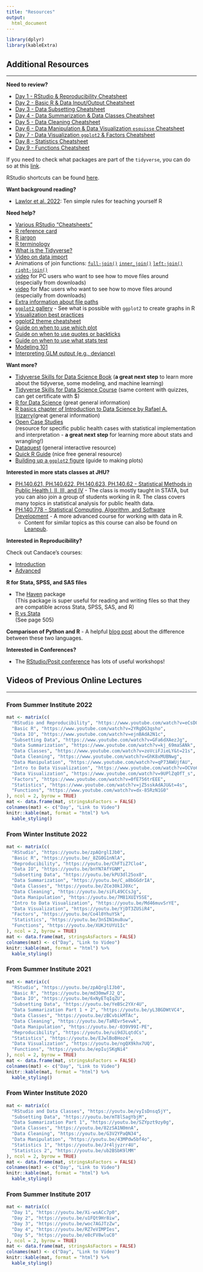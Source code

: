 ```yaml
---
title: "Resources"
output:
  html_document
---
```


```r
library(dplyr)
library(kableExtra)
```

## Additional Resources
***

**Need to review?**

- [Day 1 - RStudio & Reproducibility Cheatsheet](https://jhudatascience.org/intro_to_r/modules/cheatsheets/Day-1.pdf)
- [Day 2 - Basic R & Data Input/Output Cheatsheet](https://jhudatascience.org/intro_to_r/modules/cheatsheets/Day-2.pdf)
- [Day 3 - Data Subsetting  Cheatsheet](https://jhudatascience.org/intro_to_r/modules/cheatsheets/Day-3.pdf)
- [Day 4 - Data Summarization & Data Classes Cheatsheet](https://jhudatascience.org/intro_to_r/modules/cheatsheets/Day-4.pdf)
- [Day 5 - Data Cleaning Cheatsheet](https://jhudatascience.org/intro_to_r/modules/cheatsheets/Day-5.pdf)
- [Day 6 - Data Manipulation & Data Visualization `esquisse` Cheatsheet](https://jhudatascience.org/intro_to_r/modules/cheatsheets/Day-6.pdf)
- [Day 7 - Data Visualization `ggplot2` & Factors Cheatsheet](https://jhudatascience.org/intro_to_r/modules/cheatsheets/Day-7.pdf)
- [Day 8 - Statistics Cheatsheet](https://jhudatascience.org/intro_to_r/modules/cheatsheets/Day-8.pdf)
- [Day 9 - Functions Cheatsheet](https://jhudatascience.org/intro_to_r/modules/cheatsheets/Day-9.pdf)

If you need to check what packages are part of the `tidyverse`, you can do so at this [link](https://www.tidyverse.org/packages/).

RStudio shortcuts can be found [here](<http://www.rstudio.com/ide/docs/using/keyboard_shortcuts>).

**Want background reading?**

- [Lawlor et al. 2022](https://doi.org/10.1371/journal.pcbi.1010372): Ten simple rules for teaching yourself R 

**Need help?** 

- [Various RStudio "Cheatsheets"](https://www.rstudio.com/resources/cheatsheets/)   
- [R reference card](http://cran.r-project.org/doc/contrib/Short-refcard.pdf) 
- [R jargon](https://link.springer.com/content/pdf/bbm%3A978-1-4419-1318-0%2F1.pdf)  
- [R terminology](https://cran.r-project.org/doc/manuals/r-release/R-lang.pdf)
- [What is the Tidyverse?](https://www.tidyverse.org/packages/)
- [Video on data import](https://youtu.be/LEkNfJgpunQ)
-  Animations of join functions:
    [`full-join()`](https://github.com/gadenbuie/tidyexplain/blob/master/images/full-join.gif)
    [`inner_join()`](https://github.com/gadenbuie/tidyexplain/blob/master/images/inner-join.gif)
    [`left-join()`](https://github.com/gadenbuie/tidyexplain/blob/master/images/left-join.gif)
    [`right-join()`](https://github.com/gadenbuie/tidyexplain/blob/master/images/right-join.gif)
- [video](https://www.youtube.com/watch?v=we6vwB7DsNU) for PC users who want to see how to move files around (especially from downloads) 
- [video](https://www.youtube.com/watch?v=Ao9e0cDzMrE) for Mac users who want to see how to move files around (especially from downloads)
- [Extra information about file paths](https://docs.google.com/presentation/d/18u1Vhd3Uq-QprC0btpxS_-Ka-LKVUvncyoqdbGdb-g4/edit?usp=sharing)
- [`ggplot2` gallery](https://r-graph-gallery.com/ggplot2-package.html) - See what is possible with `ggplot2` to create graphs in R
- [Visualization best practices](https://jhudatascience.org/tidyversecourse/dataviz.html#making-good-plots)
- [ggplot2 theme cheatsheet](https://github.com/claragranell/ggplot2/blob/main/ggplot_theme_system_cheatsheet.pdf
)
- [Guide on when to use which plot](https://infogram.com/page/choose-the-right-chart-data-visualization)
- [Guide on when to use quotes or backticks](https://jhudatascience.org/intro_to_r/quotes_vs_backticks.html)
- [Guide on when to use what stats test](https://www.scribbr.com/statistics/statistical-tests/)
- [Modeling 101](https://jhudatascience.org/tidyversecourse/model.html#linear-modeling)
- [Interpreting GLM output (e.g., deviance)](https://www.statology.org/null-residual-deviance/)

**Want more?**  

- [Tidyverse Skills for Data Science Book](https://jhudatascience.org/tidyversecourse/)  (**a great next step** to learn more about the tidyverse, some modeling, and machine learning)
- [Tidyverse Skills for Data Science Course](https://www.coursera.org/specializations/tidyverse-data-science-r)  (same content with quizzes, can get certificate with $)
- [R for Data Science](http://r4ds.had.co.nz/)  (great general information)
- [R basics chapter of Introduction to Data Science by Rafael A. Irizarry](https://rafalab.github.io/dsbook/r-basics.html)(great general information)
- [Open Case Studies](https://www.opencasestudies.org/)  
(resource for specific public health cases with statistical implementation and interpretation - **a great next step** for learning more about stats and wrangling!)
- [Dataquest](https://www.dataquest.io/)  (general interactive resource)
- [Quick R Guide]( http://statmethods.net/)  (nice free general resource)
- [Building up a `ggplot2` figure](https://hopstat.wordpress.com/2016/02/18/how-i-build-up-a-ggplot2-figure/)  (guide to making plots)

**Interested in more stats classes at JHU?**

- [PH.140.621, PH.140.622, PH.140.623, PH.140.62 - Statistical Methods in Public Health I, II, III, and IV](https://e-catalogue.jhu.edu/course-descriptions/biostatistics/) - The class is mostly taught in STATA, but you can also join a group of students working in R. The class covers many topics in statistical analysis for public health data.
- [PH.140.778 - Statistical Computing, Algorithm, and Software Development](https://www.jhsph.edu/courses/course/36737/2022/140.778.01/statistical-computing-algorithm-and-software-devel) - A more advanced course for working with data in R.
    - Content for similar topics as this course can also be found on [Leanpub](https://leanpub.com/advstatcomp).

**Interested in Reproducibility?**

Check out Candace's courses:

- [Introduction](https://jhudatascience.org/Reproducibility_in_Cancer_Informatics/)
- [Advanced](https://jhudatascience.org/Adv_Reproducibility_in_Cancer_Informatics/)

**R for Stata, SPSS, and SAS files**

- The [Haven](https://haven.tidyverse.org/) package  
 (This package is super useful for reading and writing files so that they are compatible across Stata, SPSS, SAS, and R) 
- [R vs Stata](https://link.springer.com/content/pdf/bbm%3A978-1-4419-1318-0%2F1.pdf)  
(See page 505)

**Comparison of Python and R**
- A helpful [blog post](https://www.ibm.com/cloud/blog/python-vs-r) about the difference between these two languages.

**Interested in Conferences?**

- The [RStudio/Posit conference](https://posit.co/conference/) has lots of useful workshops! 
<br>

## Videos of Previous Online Lectures
***

### From Summer Institute 2022

```r
mat <- matrix(c(
  "RStudio and Reproducibility", "https://www.youtube.com/watch?v=eCsD0f0q6rY&t=9s",
  "Basic R", "https://www.youtube.com/watch?v=2YRgDG3qsho",
  "Data IO", "https://www.youtube.com/watch?v=ejnBAdA2N1c",
  "Subsetting Data", "https://www.youtube.com/watch?v=GFa6dXAezJg",
  "Data Summarization", "https://www.youtube.com/watch?v=kj_69maSANk",
  "Data Classes", "https://www.youtube.com/watch?v=zoVciFJieLY&t=21s",
  "Data Cleaning", "https://www.youtube.com/watch?v=GhK8xMUBNwg",
  "Data Manipulation", "https://www.youtube.com/watch?v=qP73AWUjfAU",
  "Intro to Data Visualization", "https://www.youtube.com/watch?v=OCVo6vWrKL4",
  "Data Visualization", "https://www.youtube.com/watch?v=9UPlZqOfT_s",
  "Factors", "https://www.youtube.com/watch?v=0fE756trEEE",
  "Statistics", "https://www.youtube.com/watch?v=jZ5sskAdAJU&t=4s",
  "Functions", "https://www.youtube.com/watch?v=dx-85RzN1G0"
), ncol = 2, byrow = TRUE)
mat <- data.frame(mat, stringsAsFactors = FALSE)
colnames(mat) <- c("Day", "Link to Video")
knitr::kable(mat, format = "html") %>%
  kable_styling()
```


### From Winter Institute 2022

```r
mat <- matrix(c(
  "RStudio", "https://youtu.be/zpAQrglIJb0",
  "Basic R", "https://youtu.be/_8ZG0G1nNlA",
  "Reproducibility", "https://youtu.be/ChFTiZ7Clo4",
  "Data IO", "https://youtu.be/bnYN7AfYGNM",
  "Subsetting Data", "https://youtu.be/kPU3dl25ox8",
  "Data Summarization", "https://youtu.be/C_a8bGGdrIA",
  "Data Classes", "https://youtu.be/ZCe30kIJ0Xc",
  "Data Cleaning", "https://youtu.be/siFL49CCsJg",
  "Data Manipulation", "https://youtu.be/7M81XUIY5SE",
  "Intro to Data Visualization", "https://youtu.be/Md46muvSrYE",
  "Data Visualization", "https://youtu.be/YjDT3ZUSiR4",
  "Factors", "https://youtu.be/Co4l0YhuYSk",
  "Statistics", "https://youtu.be/3nSIN1mu8uw",
  "Functions", "https://youtu.be/XUKJtUYU1Ic"
), ncol = 2, byrow = TRUE)
mat <- data.frame(mat, stringsAsFactors = FALSE)
colnames(mat) <- c("Day", "Link to Video")
knitr::kable(mat, format = "html") %>%
  kable_styling()
```

### From Summer Institute 2021

```r
mat <- matrix(c(
  "RStudio", "https://youtu.be/zpAQrglIJb0",
  "Basic R", "https://youtu.be/md30mwFJ2_Q",
  "Data IO", "https://youtu.be/6xNyETqIqZU",
  "Subsetting Data", "https://youtu.be/YeBSc2YXr4U",
  "Data Summarization Part 1 + 2", "https://youtu.be/yL3BGDWtVC4",
  "Data Classes", "https://youtu.be/zBCvbikMTAc",
  "Data Cleaning", "https://youtu.be/TaREvr5evwk",
  "Data Manipulation", "https://youtu.be/-039V99I-PE",
  "Reproducibility", "https://youtu.be/ui9dJLqtdCs",
  "Statistics", "https://youtu.be/EJwlBoBHoz4",
  "Data Visualization", "https://youtu.be/ngQX9khx7UQ",
  "Functions", "https://youtu.be/epIujSKgNi4"
), ncol = 2, byrow = TRUE)
mat <- data.frame(mat, stringsAsFactors = FALSE)
colnames(mat) <- c("Day", "Link to Video")
knitr::kable(mat, format = "html") %>%
  kable_styling()
```

### From Winter Institute 2020

```r
mat <- matrix(c(
  "RStudio and Data Classes", "https://youtu.be/vyIsDnsq5jY",
  "Subsetting Data", "https://youtu.be/mT8lSagYbjM",
  "Data Summarization Part 1", "https://youtu.be/SZYpzt9zy0g",
  "Data Classes", "https://youtu.be/82zSA1N0mnA",
  "Data Cleaning", "https://youtu.be/G3V2YPaQN34",
  "Data Manipulation", "https://youtu.be/43MPdw5bf4o",
  "Statistics 1", "https://youtu.be/Jr4ljyzrr4U",
  "Statistics 2", "https://youtu.be/ub2BSbK9lMM"
), ncol = 2, byrow = TRUE)
mat <- data.frame(mat, stringsAsFactors = FALSE)
colnames(mat) <- c("Day", "Link to Video")
knitr::kable(mat, format = "html") %>%
  kable_styling()
```

### From Summer Institute 2017

```r
mat <- matrix(c(
  "Day 1", "https://youtu.be/Xi-wsACc7p0",
  "Day 2", "https://youtu.be/u1FQt9Hr8iw",
  "Day 3", "https://youtu.be/woc7AGJTzZw",
  "Day 4", "https://youtu.be/RZ7eVIMPIes",
  "Day 5", "https://youtu.be/e8cFV8wluC0"
), ncol = 2, byrow = TRUE)
mat <- data.frame(mat, stringsAsFactors = FALSE)
colnames(mat) <- c("Day", "Link to Video")
knitr::kable(mat, format = "html") %>%
  kable_styling()
```

<br>
